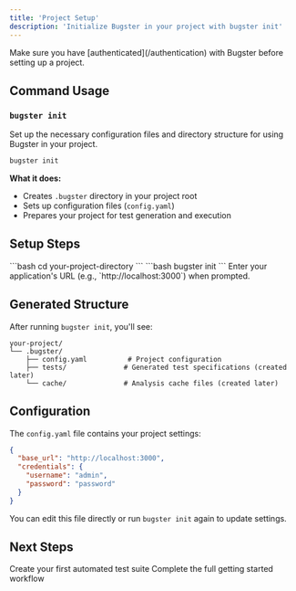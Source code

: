 ```yaml
---
title: 'Project Setup'
description: 'Initialize Bugster in your project with bugster init'
---
```


<Note>
  Make sure you have [authenticated](/authentication) with Bugster before setting up a project.
</Note>

## Command Usage

### `bugster init`

Set up the necessary configuration files and directory structure for using Bugster in your project.

```bash
bugster init
```

**What it does:**
- Creates `.bugster` directory in your project root
- Sets up configuration files (`config.yaml`)
- Prepares your project for test generation and execution

## Setup Steps

<Steps>
  <Step title="Navigate to your project">
    ```bash
    cd your-project-directory
    ```
  </Step>
  
  <Step title="Run init command">
    ```bash
    bugster init
    ```
  </Step>
  
  <Step title="Configure base URL">
    Enter your application's URL (e.g., `http://localhost:3000`) when prompted.
  </Step>
</Steps>

## Generated Structure

After running `bugster init`, you'll see:

```
your-project/
└── .bugster/
    ├── config.yaml          # Project configuration
    ├── tests/              # Generated test specifications (created later)
    └── cache/              # Analysis cache files (created later)
```

## Configuration

The `config.yaml` file contains your project settings:

```json
{
  "base_url": "http://localhost:3000",
  "credentials": {
    "username": "admin",
    "password": "password"
  }
}
```

You can edit this file directly or run `bugster init` again to update settings.

## Next Steps

<CardGroup cols={2}>
  <Card title="Generate Tests" icon="magic" href="/commands/test-generation">
    Create your first automated test suite
  </Card>
  
  <Card title="Follow Quickstart" icon="rocket" href="/quickstart">
    Complete the full getting started workflow
  </Card>
</CardGroup> 